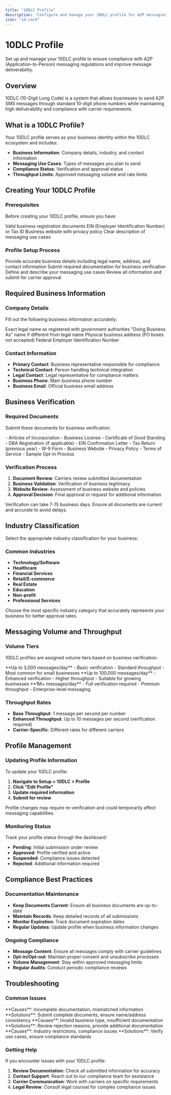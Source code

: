 ```yaml
---
title: "10DLC Profile"
description: "Configure and manage your 10DLC profile for A2P messaging compliance"
icon: "id-card"
---
```


# 10DLC Profile

Set up and manage your 10DLC profile to ensure compliance with A2P (Application-to-Person) messaging regulations and improve message deliverability.

## Overview

10DLC (10-Digit Long Code) is a system that allows businesses to send A2P SMS messages through standard 10-digit phone numbers while maintaining high deliverability and compliance with carrier requirements.

## What is a 10DLC Profile?

Your 10DLC profile serves as your business identity within the 10DLC ecosystem and includes:

- **Business Information**: Company details, industry, and contact information
- **Messaging Use Cases**: Types of messages you plan to send
- **Compliance Status**: Verification and approval status
- **Throughput Limits**: Approved messaging volume and rate limits

## Creating Your 10DLC Profile

### Prerequisites

Before creating your 10DLC profile, ensure you have:

<CheckGroup>
  <Check>Valid business registration documents</Check>
  <Check>EIN (Employer Identification Number) or Tax ID</Check>
  <Check>Business website with privacy policy</Check>
  <Check>Clear description of messaging use cases</Check>
</CheckGroup>

### Profile Setup Process

<Steps>
  <Step title="Business Information">
    Provide accurate business details including legal name, address, and contact information
  </Step>
  <Step title="Business Verification">
    Submit required documentation for business verification
  </Step>
  <Step title="Use Case Definition">
    Define and describe your messaging use cases
  </Step>
  <Step title="Review and Submit">
    Review all information and submit for carrier approval
  </Step>
</Steps>

## Required Business Information

### Company Details

Fill out the following business information accurately:

<CardGroup cols={2}>
  <Card title="Legal Business Name" icon="building">
    Exact legal name as registered with government authorities
  </Card>
  <Card title="DBA Name" icon="tag">
    "Doing Business As" name if different from legal name
  </Card>
  <Card title="Business Address" icon="location-dot">
    Physical business address (PO boxes not accepted)
  </Card>
  <Card title="EIN/Tax ID" icon="file-invoice">
    Federal Employer Identification Number
  </Card>
</CardGroup>

### Contact Information

- **Primary Contact**: Business representative responsible for compliance
- **Technical Contact**: Person handling technical integration
- **Legal Contact**: Legal representative for compliance matters
- **Business Phone**: Main business phone number
- **Business Email**: Official business email address

## Business Verification

### Required Documents

Submit these documents for business verification:

<AccordionGroup>
  <Accordion title="Business Registration">
    - Articles of Incorporation
    - Business License
    - Certificate of Good Standing
    - DBA Registration (if applicable)
  </Accordion>

  <Accordion title="Tax Documentation">
    - EIN Confirmation Letter
    - Tax Return (previous year)
    - W-9 Form
  </Accordion>

  <Accordion title="Additional Documents">
    - Business Website
    - Privacy Policy
    - Terms of Service
    - Sample Opt-in Process
  </Accordion>
</AccordionGroup>

### Verification Process

1. **Document Review**: Carriers review submitted documentation
2. **Business Validation**: Verification of business legitimacy
3. **Website Review**: Assessment of business website and policies
4. **Approval Decision**: Final approval or request for additional information

<Warning>
  Verification can take 7-15 business days. Ensure all documents are current and accurate to avoid delays.
</Warning>

## Industry Classification

Select the appropriate industry classification for your business:

### Common Industries

- **Technology/Software**
- **Healthcare**
- **Financial Services**
- **Retail/E-commerce**
- **Real Estate**
- **Education**
- **Non-profit**
- **Professional Services**

<Tip>
  Choose the most specific industry category that accurately represents your business for better approval rates.
</Tip>

## Messaging Volume and Throughput

### Volume Tiers

10DLC profiles are assigned volume tiers based on business verification:

<CardGroup cols={3}>
  <Card title="Starter" icon="seedling">
    **Up to 3,000 messages/day**
    - Basic verification
    - Standard throughput
    - Most common for small businesses
  </Card>
  <Card title="Standard" icon="chart-line">
    **Up to 100,000 messages/day**
    - Enhanced verification
    - Higher throughput
    - Suitable for growing businesses
  </Card>
  <Card title="High Volume" icon="rocket">
    **1M+ messages/day**
    - Full verification required
    - Premium throughput
    - Enterprise-level messaging
  </Card>
</CardGroup>

### Throughput Rates

- **Base Throughput**: 1 message per second per number
- **Enhanced Throughput**: Up to 10 messages per second (verification required)
- **Carrier-Specific**: Different rates for different carriers

## Profile Management

### Updating Profile Information

To update your 10DLC profile:

1. **Navigate to Setup > 10DLC > Profile**
2. **Click "Edit Profile"**
3. **Update required information**
4. **Submit for review**

<Note>
  Profile changes may require re-verification and could temporarily affect messaging capabilities.
</Note>

### Monitoring Status

Track your profile status through the dashboard:

- **Pending**: Initial submission under review
- **Approved**: Profile verified and active
- **Suspended**: Compliance issues detected
- **Rejected**: Additional information required

## Compliance Best Practices

### Documentation Maintenance

- **Keep Documents Current**: Ensure all business documents are up-to-date
- **Maintain Records**: Keep detailed records of all submissions
- **Monitor Expiration**: Track document expiration dates
- **Regular Updates**: Update profile when business information changes

### Ongoing Compliance

- **Message Content**: Ensure all messages comply with carrier guidelines
- **Opt-in/Opt-out**: Maintain proper consent and unsubscribe processes
- **Volume Management**: Stay within approved messaging limits
- **Regular Audits**: Conduct periodic compliance reviews

## Troubleshooting

### Common Issues

<AccordionGroup>
  <Accordion title="Verification Delays">
    **Causes**: Incomplete documentation, mismatched information
    **Solutions**: Submit complete documents, ensure name/address consistency
  </Accordion>

  <Accordion title="Profile Rejection">
    **Causes**: Invalid business type, insufficient documentation
    **Solutions**: Review rejection reasons, provide additional documentation
  </Accordion>

  <Accordion title="Throughput Limitations">
    **Causes**: Industry restrictions, compliance issues
    **Solutions**: Verify use cases, ensure compliance standards
  </Accordion>
</AccordionGroup>

### Getting Help

If you encounter issues with your 10DLC profile:

1. **Review Documentation**: Check all submitted information for accuracy
2. **Contact Support**: Reach out to our compliance team for assistance
3. **Carrier Communication**: Work with carriers on specific requirements
4. **Legal Review**: Consult legal counsel for complex compliance issues 